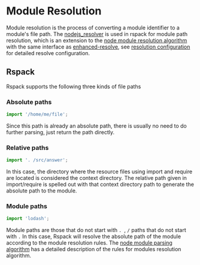 # Module Resolution

Module resolution is the process of converting a module identifier to a module's file path. The [nodejs_resolver](https://github.com/modern-js-dev/nodejs_resolver) is used in rspack for module path resolution, which is an extension to the [node module resolution algorithm](https://nodejs.org/api/modules.html#modules_all_together) with the same interface as [enhanced-resolve](https://github.com/webpack/enhanced-resolve), see [resolution configuration](/config/resolve) for detailed resolve configuration.

## Rspack

Rspack supports the following three kinds of file paths

### Absolute paths

```js
import '/home/me/file';
```

Since this path is already an absolute path, there is usually no need to do further parsing, just return the path directly.

### Relative paths

```js
import '. /src/answer';
```

In this case, the directory where the resource files using import and require are located is considered the context directory. The relative path given in import/require is spelled out with that context directory path to generate the absolute path to the module.

### Module paths

```js
import 'lodash';
```

Module paths are those that do not start with `. `, `/` paths that do not start with `.` In this case, Rspack will resolve the absolute path of the module according to the module resolution rules. The [node module parsing algorithm](https://nodejs.org/api/modules.html#modules_all_together) has a detailed description of the rules for modules resolution algorithm.
